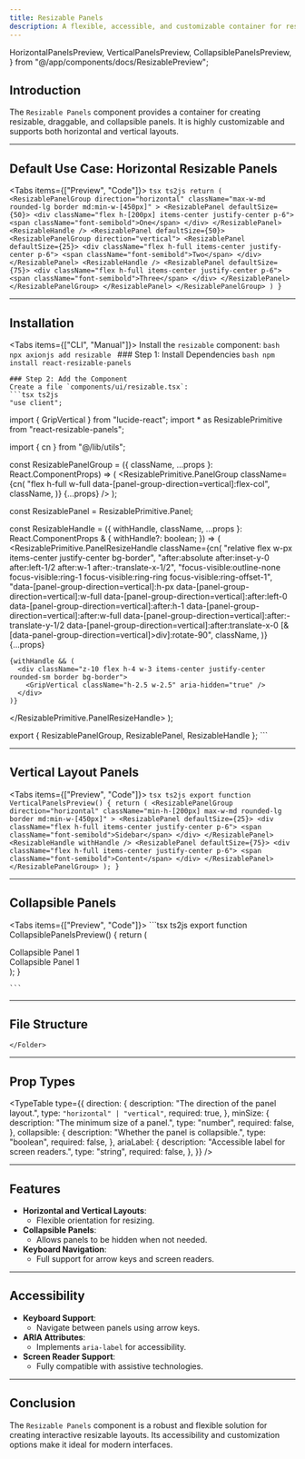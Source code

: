 ```yaml
---
title: Resizable Panels
description: A flexible, accessible, and customizable container for resizable panels and draggable handles.
---
```



  HorizontalPanelsPreview,
  VerticalPanelsPreview,
  CollapsiblePanelsPreview,
} from "@/app/components/docs/ResizablePreview";

## Introduction

The `Resizable Panels` component provides a container for creating resizable, draggable, and collapsible panels. It is highly customizable and supports both horizontal and vertical layouts.

---

## Default Use Case: Horizontal Resizable Panels

<Tabs items={["Preview", "Code"]}>
  <Tab value="Preview" className="mx-24 h-72 content-center">
    <HorizontalPanelsPreview />
  </Tab>
  <Tab value="Code">
    ```tsx ts2js
     return (
    <ResizablePanelGroup
      direction="horizontal"
      className="max-w-md rounded-lg border md:min-w-[450px]"
    >
      <ResizablePanel defaultSize={50}>
        <div className="flex h-[200px] items-center justify-center p-6">
          <span className="font-semibold">One</span>
        </div>
      </ResizablePanel>
      <ResizableHandle />
      <ResizablePanel defaultSize={50}>
        <ResizablePanelGroup direction="vertical">
          <ResizablePanel defaultSize={25}>
            <div className="flex h-full items-center justify-center p-6">
              <span className="font-semibold">Two</span>
            </div>
          </ResizablePanel>
          <ResizableHandle />
          <ResizablePanel defaultSize={75}>
            <div className="flex h-full items-center justify-center p-6">
              <span className="font-semibold">Three</span>
            </div>
          </ResizablePanel>
        </ResizablePanelGroup>
      </ResizablePanel>
    </ResizablePanelGroup>
  )
}
    ```
  </Tab>
</Tabs>

---

## Installation

<Tabs items={["CLI", "Manual"]}>
  <Tab value="CLI">
    Install the `resizable` component:
    ```bash
    npx axionjs add resizable
    ```
  </Tab>
  <Tab value="Manual">
    ### Step 1: Install Dependencies
    ```bash
npm install react-resizable-panels
    ```

    ### Step 2: Add the Component
    Create a file `components/ui/resizable.tsx`:
    ```tsx ts2js
    "use client";

import { GripVertical } from "lucide-react";
import * as ResizablePrimitive from "react-resizable-panels";

import { cn } from "@/lib/utils";

const ResizablePanelGroup = ({
  className,
  ...props
}: React.ComponentProps<typeof ResizablePrimitive.PanelGroup>) => (
  <ResizablePrimitive.PanelGroup
    className={cn(
      "flex h-full w-full data-[panel-group-direction=vertical]:flex-col",
      className,
    )}
    {...props}
  />
);

const ResizablePanel = ResizablePrimitive.Panel;

const ResizableHandle = ({
  withHandle,
  className,
  ...props
}: React.ComponentProps<typeof ResizablePrimitive.PanelResizeHandle> & {
  withHandle?: boolean;
}) => (
  <ResizablePrimitive.PanelResizeHandle
    className={cn(
      "relative flex w-px items-center justify-center bg-border",
      "after:absolute after:inset-y-0 after:left-1/2 after:w-1 after:-translate-x-1/2",
      "focus-visible:outline-none focus-visible:ring-1 focus-visible:ring-ring focus-visible:ring-offset-1",
      "data-[panel-group-direction=vertical]:h-px data-[panel-group-direction=vertical]:w-full data-[panel-group-direction=vertical]:after:left-0 data-[panel-group-direction=vertical]:after:h-1 data-[panel-group-direction=vertical]:after:w-full data-[panel-group-direction=vertical]:after:-translate-y-1/2 data-[panel-group-direction=vertical]:after:translate-x-0 [&[data-panel-group-direction=vertical]>div]:rotate-90",
      className,
    )}
    {...props}
  >
    {withHandle && (
      <div className="z-10 flex h-4 w-3 items-center justify-center rounded-sm border bg-border">
        <GripVertical className="h-2.5 w-2.5" aria-hidden="true" />
      </div>
    )}
  </ResizablePrimitive.PanelResizeHandle>
);

export { ResizablePanelGroup, ResizablePanel, ResizableHandle };
    ```
  </Tab>
</Tabs>

---

## Vertical Layout Panels

<Tabs items={["Preview", "Code"]}>
  <Tab value="Preview"  className="mx-24 h-72 content-center">
    <VerticalPanelsPreview />
  </Tab>
  <Tab value="Code">
    ```tsx ts2js
export function VerticalPanelsPreview() {
  return (
    <ResizablePanelGroup
      direction="horizontal"
      className="min-h-[200px] max-w-md rounded-lg border md:min-w-[450px]"
    >
      <ResizablePanel defaultSize={25}>
        <div className="flex h-full items-center justify-center p-6">
          <span className="font-semibold">Sidebar</span>
        </div>
      </ResizablePanel>
      <ResizableHandle withHandle />
      <ResizablePanel defaultSize={75}>
        <div className="flex h-full items-center justify-center p-6">
          <span className="font-semibold">Content</span>
        </div>
      </ResizablePanel>
    </ResizablePanelGroup>
  );
}
    ```
  </Tab>
</Tabs>

---

## Collapsible Panels

<Tabs items={["Preview", "Code"]}>
  <Tab value="Preview"  className="mx-24 h-72 content-center">
    <CollapsiblePanelsPreview />
  </Tab>
  <Tab value="Code">
    ```tsx ts2js
   export function CollapsiblePanelsPreview() {
  return (
    <ResizablePanelGroup
      direction="horizontal"
      className="min-h-[200px] max-w-md rounded-lg border md:min-w-[450px]"
    >
      <ResizablePanel collapsible minSize={20}>
        <div className="flex h-full items-center justify-center p-6">
          Collapsible Panel 1
        </div>
      </ResizablePanel>
      <ResizableHandle />
      <ResizablePanel>
        <div className="flex h-full items-center justify-center p-6">
          Collapsible Panel 1
        </div>
      </ResizablePanel>
    </ResizablePanelGroup>
  );
}

    ```
  </Tab>
</Tabs>

---



## File Structure

<Files>
  <Folder name="app" defaultOpen>
    <Folder name="components" defaultOpen>
      <Folder name="ui" defaultOpen>
        <File name="resizable.tsx" />
      </Folder>
    
    </Folder>
  </Folder>
</Files>

---

## Prop Types

<TypeTable
  type={{
    direction: {
      description: "The direction of the panel layout.",
      type: `"horizontal" | "vertical"`,
      required: true,
    },
    minSize: {
      description: "The minimum size of a panel.",
      type: "number",
      required: false,
    },
    collapsible: {
      description: "Whether the panel is collapsible.",
      type: "boolean",
      required: false,
    },
    ariaLabel: {
      description: "Accessible label for screen readers.",
      type: "string",
      required: false,
    },
  }}
/>

---

## Features

- **Horizontal and Vertical Layouts**:
  - Flexible orientation for resizing.
- **Collapsible Panels**:
  - Allows panels to be hidden when not needed.
- **Keyboard Navigation**:
  - Full support for arrow keys and screen readers.

---

## Accessibility

- **Keyboard Support**:
  - Navigate between panels using arrow keys.
- **ARIA Attributes**:
  - Implements `aria-label` for accessibility.
- **Screen Reader Support**:
  - Fully compatible with assistive technologies.

---

## Conclusion

The `Resizable Panels` component is a robust and flexible solution for creating interactive resizable layouts. Its accessibility and customization options make it ideal for modern interfaces.
